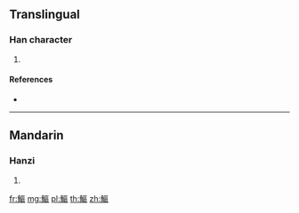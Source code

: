 {{character info/new}}
==Translingual==

===Han character===
{{Han char|rn=195|rad=魚|as=11|sn=22|four=|canj=NFSRR}}

# {{defn|Han|sort=魚11}}

====References====
* {{Han ref|kx=1477.010|dkj=46436|dj=2008.270|hdz=74709.130|uh=9C38|ud=39992}}

----

==Mandarin==

===Hanzi===
{{cmn-hanzi|pin=[[qū]] ([[qu1]])|wg=ch'ü<sup>1</sup>}}

# {{defn|lang=cmn|sort=魚11}}

[[fr:鰸]]
[[mg:鰸]]
[[pl:鰸]]
[[th:鰸]]
[[zh:鰸]]
